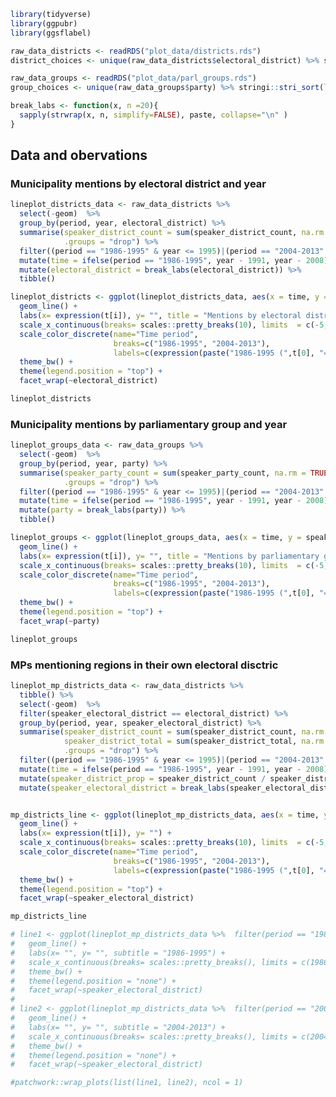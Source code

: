 ```r
library(tidyverse)
library(ggpubr)
library(ggsflabel)
```

```r
raw_data_districts <- readRDS("plot_data/districts.rds")
district_choices <- unique(raw_data_districts$electoral_district) %>% stringi::stri_sort(locale = "fi_FI")

raw_data_groups <- readRDS("plot_data/parl_groups.rds")
group_choices <- unique(raw_data_groups$party) %>% stringi::stri_sort(local = "fi_FI")

```

```r
break_labs <- function(x, n =20){
  sapply(strwrap(x, n, simplify=FALSE), paste, collapse="\n" )
}
```


## Data and obervations

### Municipality mentions by electoral district and year

```r
lineplot_districts_data <- raw_data_districts %>%
  select(-geom)  %>%
  group_by(period, year, electoral_district) %>%
  summarise(speaker_district_count = sum(speaker_district_count, na.rm = TRUE),
            .groups = "drop") %>%
  filter((period == "1986-1995" & year <= 1995)|(period == "2004-2013" & year >= 2003)) %>%
  mutate(time = ifelse(period == "1986-1995", year - 1991, year - 2008)) %>%
  mutate(electoral_district = break_labs(electoral_district)) %>%
  tibble()

lineplot_districts <- ggplot(lineplot_districts_data, aes(x = time, y = speaker_district_count, col = period))  +
  geom_line() +
  labs(x= expression(t[i]), y= "", title = "Mentions by electoral district") +
  scale_x_continuous(breaks= scales::pretty_breaks(10), limits  = c(-5,5)) +
  scale_color_discrete(name="Time period",
                       breaks=c("1986-1995", "2004-2013"),
                       labels=c(expression(paste("1986-1995 (",t[0], "=1991)", sep = "")), expression(paste("2004-2013 (",t[0], "=2008)", sep = "")))) +
  theme_bw() +
  theme(legend.position = "top") +
  facet_wrap(~electoral_district)

lineplot_districts
```


### Municipality mentions by parliamentary group and year


```r
lineplot_groups_data <- raw_data_groups %>%
  select(-geom)  %>%
  group_by(period, year, party) %>%
  summarise(speaker_party_count = sum(speaker_party_count, na.rm = TRUE),
            .groups = "drop") %>%
  filter((period == "1986-1995" & year <= 1995)|(period == "2004-2013" & year >= 2003)) %>%
  mutate(time = ifelse(period == "1986-1995", year - 1991, year - 2008)) %>%
  mutate(party = break_labs(party)) %>%
  tibble()

lineplot_groups <- ggplot(lineplot_groups_data, aes(x = time, y = speaker_party_count, col = period))  +
  geom_line() +
  labs(x= expression(t[i]), y= "", title = "Mentions by parliamentary group", col = "") +
  scale_x_continuous(breaks= scales::pretty_breaks(10), limits  = c(-5,5)) +
  scale_color_discrete(name="Time period",
                       breaks=c("1986-1995", "2004-2013"),
                       labels=c(expression(paste("1986-1995 (",t[0], "=1991)", sep = "")), expression(paste("2004-2013 (",t[0], "=2008)", sep = "")))) +
  theme_bw() +
  theme(legend.position = "top") + 
  facet_wrap(~party)

lineplot_groups
```



### MPs mentioning regions in their own electoral disctric

```r
lineplot_mp_districts_data <- raw_data_districts %>%
  tibble() %>%
  select(-geom)  %>%
  filter(speaker_electoral_district == electoral_district) %>%
  group_by(period, year, speaker_electoral_district) %>%
  summarise(speaker_district_count = sum(speaker_district_count, na.rm = TRUE),
            speaker_district_total = sum(speaker_district_total, na.rm = TRUE), 
            .groups = "drop") %>%
  filter((period == "1986-1995" & year <= 1995)|(period == "2004-2013" & year >= 2003)) %>%
  mutate(time = ifelse(period == "1986-1995", year - 1991, year - 2008)) %>%
  mutate(speaker_district_prop = speaker_district_count / speaker_district_total) %>%
  mutate(speaker_electoral_district = break_labs(speaker_electoral_district))


mp_districts_line <- ggplot(lineplot_mp_districts_data, aes(x = time, y = speaker_district_prop, col = period))  +
  geom_line() +
  labs(x= expression(t[i]), y= "") +
  scale_x_continuous(breaks= scales::pretty_breaks(10), limits  = c(-5,5)) +
  scale_color_discrete(name="Time period",
                       breaks=c("1986-1995", "2004-2013"),
                       labels=c(expression(paste("1986-1995 (",t[0], "=1991)", sep = "")), expression(paste("2004-2013 (",t[0], "=2008)", sep = "")))) +
  theme_bw() +
  theme(legend.position = "top") +
  facet_wrap(~speaker_electoral_district)

mp_districts_line

# line1 <- ggplot(lineplot_mp_districts_data %>%  filter(period == "1986-1995"), aes(x = year, y = speaker_district_prop, col = speaker_electoral_district))  +
#   geom_line() +
#   labs(x= "", y= "", subtitle = "1986-1995") +
#   scale_x_continuous(breaks= scales::pretty_breaks(), limits = c(1986,1995)) +
#   theme_bw() +
#   theme(legend.position = "none") +
#   facet_wrap(~speaker_electoral_district)
# 
# line2 <- ggplot(lineplot_mp_districts_data %>%  filter(period == "2004-2013"), aes(x = year, y = speaker_district_prop, col = speaker_electoral_district))  +
#   geom_line() +
#   labs(x= "", y= "", subtitle = "2004-2013") +
#   scale_x_continuous(breaks= scales::pretty_breaks(), limits = c(2004,2013)) +
#   theme_bw() +
#   theme(legend.position = "none") +
#   facet_wrap(~speaker_electoral_district)

#patchwork::wrap_plots(list(line1, line2), ncol = 1)
```
